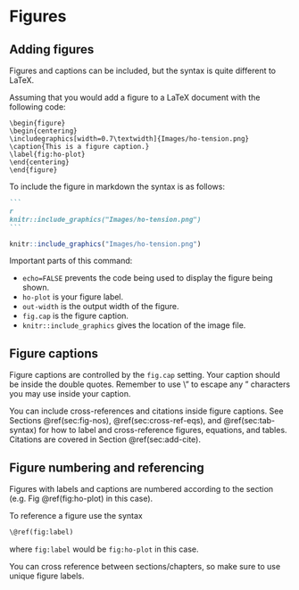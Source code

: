# Figures {#sec:figures}

Adding figures {#sec:add-figs}
----------------

Figures and captions can be included, but the syntax is quite different to LaTeX.

Assuming that you would add a figure to a LaTeX document with the following code:

```
\begin{figure}
\begin{centering}
\includegraphics[width=0.7\textwidth]{Images/ho-tension.png}
\caption{This is a figure caption.}
\label{fig:ho-plot}
\end{centering}
\end{figure}
```

To include the figure in markdown the syntax is as follows:


`````markdown
```
{r echo=FALSE, ho-plot, out.width='70%', fig.show='hold', fig.cap="This is a figure caption."}
knitr::include_graphics("Images/ho-tension.png")
```
`````


```r
knitr::include_graphics("Images/ho-tension.png")
```

Important parts of this command:

 * `echo=FALSE` prevents the code being used to display the figure being shown.
 * `ho-plot` is your figure label. 
 * `out-width` is the output width of the figure.
 * `fig.cap` is the figure caption. 
 * `knitr::include_graphics` gives the location of the image file.
 
Figure captions {#sec:fig-captions}
------
Figure captions are controlled by the `fig.cap` setting. Your caption should be inside the double quotes. Remember to use \\" to escape any " characters you may use inside your caption. 

You can include cross-references and citations inside figure captions. See Sections \@ref(sec:fig-nos), \@ref(sec:cross-ref-eqs), and \@ref(sec:tab-syntax) for how to label and cross-reference figures, equations, and tables. Citations are covered in Section \@ref(sec:add-cite).

 
Figure numbering and referencing {#sec:fig-nos}
---------------

 Figures with labels and captions are numbered according to the section (e.g. Fig \@ref(fig:ho-plot) in this case). 
 
 To reference a figure use the syntax
 
 ```markdown
 \@ref(fig:label)
 ```
 where `fig:label` would be `fig:ho-plot` in this case.
 
 You can cross reference between sections/chapters, so make sure to use unique figure labels.
